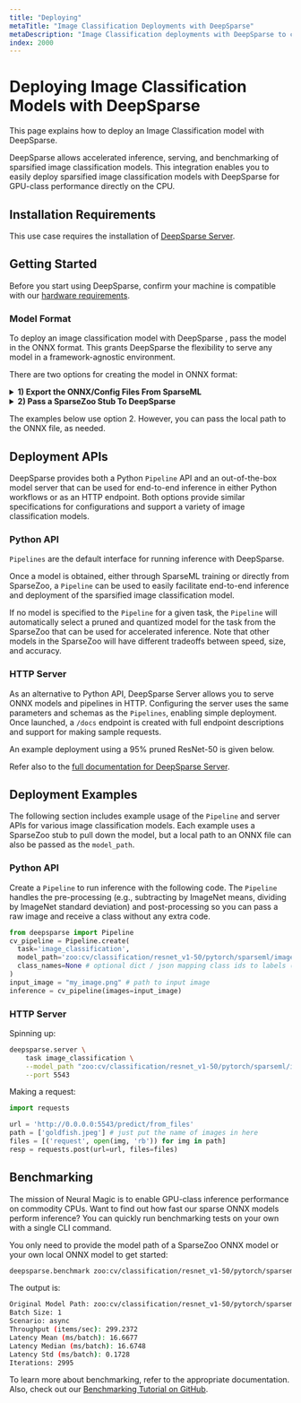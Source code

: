 ```yaml
---
title: "Deploying"
metaTitle: "Image Classification Deployments with DeepSparse"
metaDescription: "Image Classification deployments with DeepSparse to create cheaper and more performant models"
index: 2000
---
```


# Deploying Image Classification Models with DeepSparse

This page explains how to deploy an Image Classification model with DeepSparse.

DeepSparse allows accelerated inference, serving, and benchmarking of sparsified image classification models.
This integration enables you to easily deploy sparsified image classification models with DeepSparse for GPU-class performance directly on the CPU.

## Installation Requirements

This use case requires the installation of [DeepSparse Server](/get-started/install/deepsparse).

## Getting Started

Before you start using DeepSparse, confirm your machine is
compatible with our [hardware requirements](/user-guide/deepsparse-engine/hardware-support).

### Model Format

To deploy an image classification model with DeepSparse , pass the model in the ONNX format.
This grants DeepSparse the flexibility to serve any model in a framework-agnostic environment.

There are two options for creating the model in ONNX format:

<details>

<summary><b>1) Export the ONNX/Config Files From SparseML</b></summary>

This pathway is relevant if you intend to deploy a model created using SparseML library.

After training your model with SparseML, locate the `.pth` file for the checkpoint you'd like to export and run the `SparseML` integrated export script below.

```bash
sparseml.image_classification.export_onnx \
    --arch-key resnet50 \
    --dataset imagenet \
    --dataset-path ~/datasets/ILSVRC2012 \
    --checkpoint-path ~/checkpoints/resnet50_checkpoint.pth
```
This creates a `model.onnx` file.

The examples below use SparseZoo stubs, but simply pass the path to `model.onnx` in place of the stubs to use the local model.

</details>

<details>

<summary><b>2) Pass a SparseZoo Stub To DeepSparse</b></summary>

This pathway is relevant if you plan to use an off-the-shelf model from the SparseZoo.

All of DeepSparse's `Pipelines` and APIs can use a SparseZoo stub in place of a local folder.
The `Pipelines` use the stubs to locate and download the ONNX and configuration files from the SparseZoo repository.

All of DeepSparse's pipelines and APIs can use a SparseZoo stub in place of a local folder.
The examples use SparseZoo stubs to highlight this pathway.

</details>

The examples below use option 2. However, you can pass the local path to the ONNX file, as needed.

## Deployment APIs

DeepSparse provides both a Python `Pipeline` API and an out-of-the-box model
server that can be used for end-to-end inference in either Python
workflows or as an HTTP endpoint. Both options provide similar specifications
for configurations and support a variety of image classification models.

### Python API

`Pipelines` are the default interface for running inference with DeepSparse.

Once a model is obtained, either through SparseML training or directly from SparseZoo,
a `Pipeline` can be used to easily facilitate end-to-end inference and deployment
of the sparsified image classification model.

If no model is specified to the `Pipeline` for a given task, the `Pipeline` will automatically
select a pruned and quantized model for the task from the SparseZoo that can be used for accelerated
inference. Note that other models in the SparseZoo will have different tradeoffs between speed, size,
and accuracy.

### HTTP Server

As an alternative to Python API, DeepSparse Server allows you to
serve ONNX models and pipelines in HTTP. Configuring the server uses the same parameters and schemas as the `Pipelines`,
enabling simple deployment. Once launched, a `/docs` endpoint is created with full
endpoint descriptions and support for making sample requests.

An example deployment using a 95% pruned ResNet-50 is given below.

Refer also to the [full documentation for DeepSparse Server](/user-guide/deploying-deepsparse/deepsparse-server).

## Deployment Examples

The following section includes example usage of the `Pipeline` and server APIs for
various image classification models. Each example uses a SparseZoo stub to pull down the model,
but a local path to an ONNX file can also be passed as the `model_path`.

### Python API

Create a `Pipeline` to run inference with the following code. The `Pipeline` handles the pre-processing (e.g., subtracting by ImageNet
means, dividing by ImageNet standard deviation) and post-processing so you can pass a raw image and receive a class without any extra code.

```python
from deepsparse import Pipeline
cv_pipeline = Pipeline.create(
  task='image_classification',
  model_path='zoo:cv/classification/resnet_v1-50/pytorch/sparseml/imagenet/pruned95-none',  # Path to checkpoint or SparseZoo stub
  class_names=None # optional dict / json mapping class ids to labels (if not using ImageNet classes)
)
input_image = "my_image.png" # path to input image
inference = cv_pipeline(images=input_image)
```

### HTTP Server

Spinning up:
```bash
deepsparse.server \
    task image_classification \
    --model_path "zoo:cv/classification/resnet_v1-50/pytorch/sparseml/imagenet/pruned95-none" \
    --port 5543
```

Making a request:
```python
import requests

url = 'http://0.0.0.0:5543/predict/from_files'
path = ['goldfish.jpeg'] # just put the name of images in here
files = [('request', open(img, 'rb')) for img in path]
resp = requests.post(url=url, files=files)
```

## Benchmarking

The mission of Neural Magic is to enable GPU-class inference performance on commodity CPUs.
Want to find out how fast our sparse ONNX models perform inference? You can quickly run benchmarking tests on your own with a single CLI command.

You only need to provide the model path of a SparseZoo ONNX model or your own local ONNX model to get started:
```bash
deepsparse.benchmark zoo:cv/classification/resnet_v1-50/pytorch/sparseml/imagenet/pruned95-none
```
The output is:
```bash
Original Model Path: zoo:cv/classification/resnet_v1-50/pytorch/sparseml/imagenet/pruned95-none
Batch Size: 1
Scenario: async
Throughput (items/sec): 299.2372
Latency Mean (ms/batch): 16.6677
Latency Median (ms/batch): 16.6748
Latency Std (ms/batch): 0.1728
Iterations: 2995
```

To learn more about benchmarking, refer to the appropriate documentation.
Also, check out our [Benchmarking Tutorial on GitHub](https://github.com/neuralmagic/deepsparse/tree/main/src/deepsparse/benchmark).
